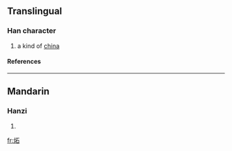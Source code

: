 ==Translingual==
===Han character===
{{Han char|rn=86|rad=火|as=05|sn=9|four=|canj=火一口 (FMR)}}
# a kind of [[china]]
====References====
{{Han ref|kx=0669.101|hdz=32195.020|uh=70BB|ud=28859}}

----
==Mandarin==
===Hanzi===
{{cmn-hanzi|pin=[[luò]] ([[luo4]]), [[shí]] ([[shi2]])|wg=lo<sup>4</sup>, shih<sup>2</sup>}}
# {{defn|Mandarin}}

[[fr:炻]]